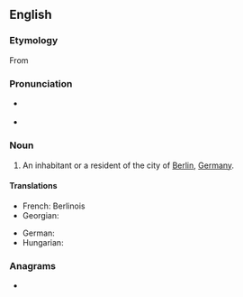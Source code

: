 {{also|berlinese}}
==English==

===Etymology===
From {{suffix|en|Berlin|ese}}

===Pronunciation===
* {{a|UK}} {{IPA|en|/bɜː(ɹ).lɪn.iːz/}}
* {{rhymes|en|iːz}}

===Noun===
{{en-noun|Berlinese}}

# An inhabitant or a resident of the city of [[Berlin]], [[Germany]].

====Translations====
{{trans-top|an inhabitant or a resident of the city of Berlin, Germany}}
* French: Berlinois
* Georgian: {{t|ka|ბერლინელი}}
{{trans-mid}}
* German: {{t+|de|Berliner}}
* Hungarian: {{t+|hu|berlini}}
{{trans-bottom}}

===Anagrams===
* {{anagrams|en|a=beeeilnrs|Eberleins|beer lines}}